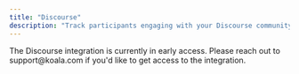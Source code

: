 ```yaml
---
title: "Discourse"
description: "Track participants engaging with your Discourse community."
---
```


<Note>
The Discourse integration is currently in early access.
Please reach out to support@koala.com if you'd like to get access to the integration.
</Note>
